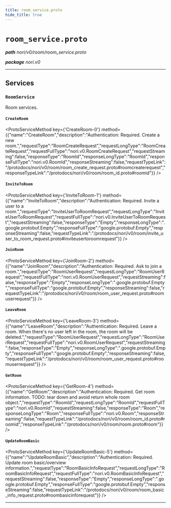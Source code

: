 ```yaml
---
title: room_service.proto
hide_title: true
---
```



# `room_service.proto`
_**path** nori/v0/room/room_service.proto_

_**package** nori.v0_



---

## Services


### `RoomService`

Room services.


#### `CreateRoom`
<ProtoServiceMethod key={'CreateRoom-0'} method={{"name":"CreateRoom","description":"Authentication: Required. Create a new room.","requestType":"RoomCreateRequest","requestLongType":"RoomCreateRequest","requestFullType":"nori.v0.RoomCreateRequest","requestStreaming":false,"responseType":"RoomId","responseLongType":"RoomId","responseFullType":"nori.v0.RoomId","responseStreaming":false,"requestTypeLink":"/protodocs/nori/v0/room/room_create_request.proto#roomcreaterequest","responseTypeLink":"/protodocs/nori/v0/room/room_id.proto#roomid"}} />


#### `InviteToRoom`
<ProtoServiceMethod key={'InviteToRoom-1'} method={{"name":"InviteToRoom","description":"Authentication: Required. Invite a user to a room.","requestType":"InviteUserToRoomRequest","requestLongType":"InviteUserToRoomRequest","requestFullType":"nori.v0.InviteUserToRoomRequest","requestStreaming":false,"responseType":"Empty","responseLongType":".google.protobuf.Empty","responseFullType":"google.protobuf.Empty","responseStreaming":false,"requestTypeLink":"/protodocs/nori/v0/room/invite_user_to_room_request.proto#inviteusertoroomrequest"}} />


#### `JoinRoom`
<ProtoServiceMethod key={'JoinRoom-2'} method={{"name":"JoinRoom","description":"Authentication: Required. Ask to join a room.","requestType":"RoomUserRequest","requestLongType":"RoomUserRequest","requestFullType":"nori.v0.RoomUserRequest","requestStreaming":false,"responseType":"Empty","responseLongType":".google.protobuf.Empty","responseFullType":"google.protobuf.Empty","responseStreaming":false,"requestTypeLink":"/protodocs/nori/v0/room/room_user_request.proto#roomuserrequest"}} />


#### `LeaveRoom`
<ProtoServiceMethod key={'LeaveRoom-3'} method={{"name":"LeaveRoom","description":"Authentication: Required. Leave a room. When there's no user left in the room, the room will be deleted.","requestType":"RoomUserRequest","requestLongType":"RoomUserRequest","requestFullType":"nori.v0.RoomUserRequest","requestStreaming":false,"responseType":"Empty","responseLongType":".google.protobuf.Empty","responseFullType":"google.protobuf.Empty","responseStreaming":false,"requestTypeLink":"/protodocs/nori/v0/room/room_user_request.proto#roomuserrequest"}} />


#### `GetRoom`
<ProtoServiceMethod key={'GetRoom-4'} method={{"name":"GetRoom","description":"Authentication: Required. Get room information. TODO: tear down and avoid return whole room object.","requestType":"RoomId","requestLongType":"RoomId","requestFullType":"nori.v0.RoomId","requestStreaming":false,"responseType":"Room","responseLongType":"Room","responseFullType":"nori.v0.Room","responseStreaming":false,"requestTypeLink":"/protodocs/nori/v0/room/room_id.proto#roomid","responseTypeLink":"/protodocs/nori/v0/room/room.proto#room"}} />


#### `UpdateRoomBasic`
<ProtoServiceMethod key={'UpdateRoomBasic-5'} method={{"name":"UpdateRoomBasic","description":"Authentication: Required. Update room basic/overview information.","requestType":"RoomBasicInfoRequest","requestLongType":"RoomBasicInfoRequest","requestFullType":"nori.v0.RoomBasicInfoRequest","requestStreaming":false,"responseType":"Empty","responseLongType":".google.protobuf.Empty","responseFullType":"google.protobuf.Empty","responseStreaming":false,"requestTypeLink":"/protodocs/nori/v0/room/room_basic_info_request.proto#roombasicinforequest"}} />


---


  
